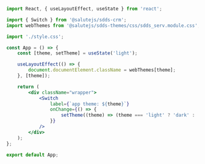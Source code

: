 
<TipCssModules />

```jsx
import React, { useLayoutEffect, useState } from 'react';

import { Switch } from '@salutejs/sdds-crm';
import webThemes from '@salutejs/sdds-themes/css/sdds_serv.module.css';

import './style.css';

const App = () => {
    const [theme, setTheme] = useState('light');

    useLayoutEffect(() => {
        document.documentElement.className = webThemes[theme];
    }, [theme]);

    return (
        <div className="wrapper">
            <Switch
                label={`app theme: ${theme}`}
                onChange={() => {
                    setTheme((theme) => (theme === 'light' ? 'dark' : 'light'));
                }}
            />
        </div>
    );
};

export default App;
```
